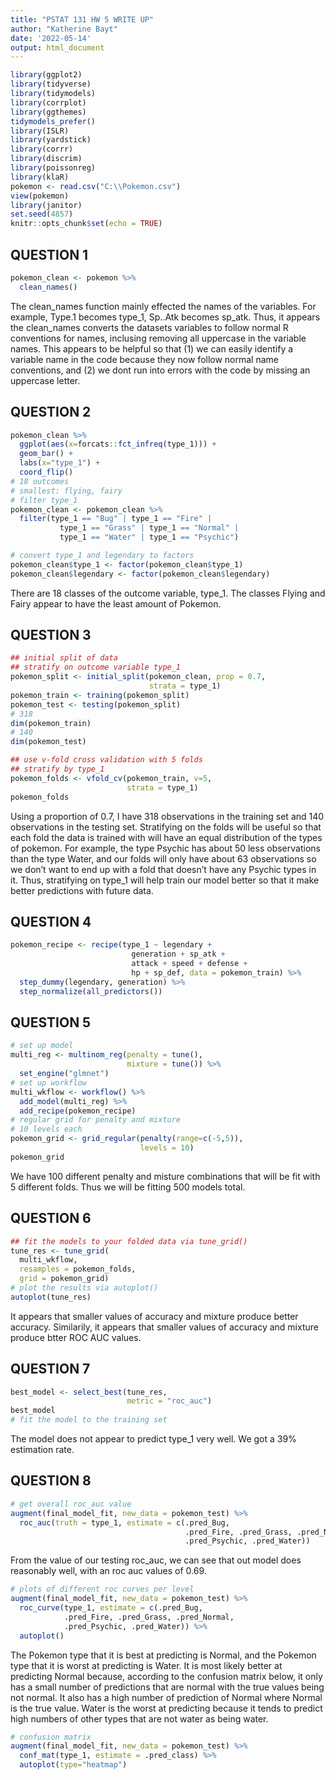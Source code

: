 ```yaml
---
title: "PSTAT 131 HW 5 WRITE UP"
author: "Katherine Bayt"
date: '2022-05-14'
output: html_document
---
```


```r
library(ggplot2)
library(tidyverse)
library(tidymodels)
library(corrplot)
library(ggthemes)
tidymodels_prefer()
library(ISLR)
library(yardstick)
library(corrr)
library(discrim)
library(poissonreg)
library(klaR)
pokemon <- read.csv("C:\\Pokemon.csv")
view(pokemon)
library(janitor)
set.seed(4857)
knitr::opts_chunk$set(echo = TRUE)
```

## QUESTION 1
```r
pokemon_clean <- pokemon %>%
  clean_names()
```
The clean_names function mainly effected the names of the variables. For example, Type.1 becomes type_1, Sp..Atk becomes sp_atk. Thus, it appears the clean_names converts the datasets variables to follow normal R conventions for names, inclusing removing all uppercase in the variable names. This appears to be helpful so that (1) we can easily identify a variable name in the code because they now follow normal name conventions, and (2) we dont run into errors with the code by missing an uppercase letter. 

## QUESTION 2
```r
pokemon_clean %>%
  ggplot(aes(x=forcats::fct_infreq(type_1))) +
  geom_bar() + 
  labs(x="type_1") +
  coord_flip()
# 18 outcomes 
# smallest: flying, fairy
# filter type_1 
pokemon_clean <- pokemon_clean %>%
  filter(type_1 == "Bug" | type_1 == "Fire" |
           type_1 == "Grass" | type_1 == "Normal" |
           type_1 == "Water" | type_1 == "Psychic")

# convert type_1 and legendary to factors
pokemon_clean$type_1 <- factor(pokemon_clean$type_1)
pokemon_clean$legendary <- factor(pokemon_clean$legendary)
```
There are 18 classes of the outcome variable, type_1. The classes Flying and Fairy appear to have the least amount of Pokemon. 

## QUESTION 3
```r
## initial split of data
## stratify on outcome variable type_1
pokemon_split <- initial_split(pokemon_clean, prop = 0.7,
                               strata = type_1)
pokemon_train <- training(pokemon_split)
pokemon_test <- testing(pokemon_split)
# 318
dim(pokemon_train)
# 140
dim(pokemon_test)

## use v-fold cross validation with 5 folds
## stratify by type_1
pokemon_folds <- vfold_cv(pokemon_train, v=5, 
                          strata = type_1)
pokemon_folds
```
Using a proportion of 0.7, I have 318 observations in the training set and 140 observations in the testing set. Stratifying on the folds will be useful so that each fold the data is trained with will have an equal distribution of the types of pokemon. For example, the type Psychic has about 50 less observations than the type Water, and our folds will only have about 63 observations so we don't want to end up with a fold that doesn't have any Psychic types in it. Thus, stratifying on type_1 will help train our model better so that it make better predictions with future data. 

## QUESTION 4
```r
pokemon_recipe <- recipe(type_1 ~ legendary +
                           generation + sp_atk +
                           attack + speed + defense +
                           hp + sp_def, data = pokemon_train) %>%
  step_dummy(legendary, generation) %>%
  step_normalize(all_predictors())
```

## QUESTION 5
```r
# set up model
multi_reg <- multinom_reg(penalty = tune(),
                          mixture = tune()) %>%
  set_engine("glmnet")
# set up workflow
multi_wkflow <- workflow() %>%
  add_model(multi_reg) %>%
  add_recipe(pokemon_recipe)
# regular grid for penalty and mixture 
# 10 levels each 
pokemon_grid <- grid_regular(penalty(range=c(-5,5)),                           mixture(range(c(0,1))),
                             levels = 10)
pokemon_grid
```
We have 100 different penalty and misture combinations that will be fit with 5 different folds. Thus we will be fitting 500 models total. 

## QUESTION 6
```r
## fit the models to your folded data via tune_grid()
tune_res <- tune_grid(
  multi_wkflow,
  resamples = pokemon_folds,
  grid = pokemon_grid)
# plot the results via autoplot()
autoplot(tune_res)
```
It appears that smaller values of accuracy and mixture produce better accuracy. Similarily, it appears that smaller values of accuracy and mixture produce btter ROC AUC values. 

## QUESTION 7
```r
best_model <- select_best(tune_res,
                          metric = "roc_auc")
best_model
# fit the model to the training set 

```
The model does not appear to predict type_1 very well. We got a 39% estimation rate. 

## QUESTION 8
```r
# get overall roc_auc value
augment(final_model_fit, new_data = pokemon_test) %>%
  roc_auc(truth = type_1, estimate = c(.pred_Bug, 
                                       .pred_Fire, .pred_Grass, .pred_Normal,
                                       .pred_Psychic, .pred_Water))
```
From the value of our testing roc_auc, we can see that out model does reasonably well, with an roc auc values of 0.69. 
```r
# plots of different roc curves per level
augment(final_model_fit, new_data = pokemon_test) %>%
  roc_curve(type_1, estimate = c(.pred_Bug, 
            .pred_Fire, .pred_Grass, .pred_Normal,
            .pred_Psychic, .pred_Water)) %>%
  autoplot()
```
The Pokemon type that it is best at predicting is Normal, and the Pokemon type that it is worst at predicting is Water. It is most likely better at predicting Normal because, according to the confusion matrix below, it only has a small number of predictions that are normal with the true values being not normal. It also has a high number of prediction of Normal where Normal is the true value. Water is the worst at predicting because it tends to predict high numbers of other types that are not water as being water. 

```r
# confusion matrix
augment(final_model_fit, new_data = pokemon_test) %>%
  conf_mat(type_1, estimate = .pred_class) %>%
  autoplot(type="heatmap") 
```


